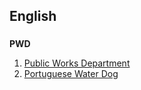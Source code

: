 ==English==

==={{initialism}}===
'''PWD'''

# [[Public Works Department]]
# [[Portuguese Water Dog]]